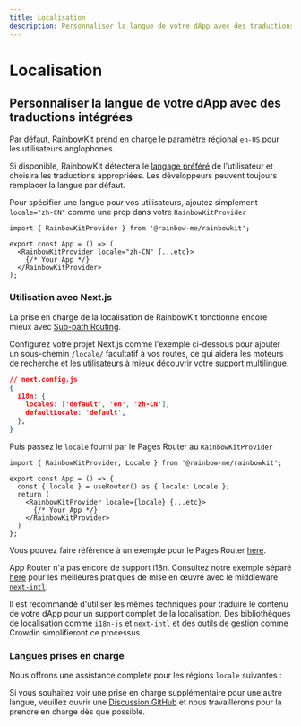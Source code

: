 ```yaml
---
title: Localisation
description: Personnaliser la langue de votre dApp avec des traductions intégrées
---
```


# Localisation

## Personnaliser la langue de votre dApp avec des traductions intégrées

Par défaut, RainbowKit prend en charge le paramètre régional `en-US` pour les utilisateurs anglophones.

Si disponible, RainbowKit détectera le [langage préféré](https://developer.mozilla.org/en-US/docs/Web/API/Navigator/language) de l'utilisateur et choisira les traductions appropriées. Les développeurs peuvent toujours remplacer la langue par défaut.

Pour spécifier une langue pour vos utilisateurs, ajoutez simplement `locale="zh-CN"` comme une prop dans votre `RainbowKitProvider`

```tsx
import { RainbowKitProvider } from '@rainbow-me/rainbowkit';

export const App = () => (
  <RainbowKitProvider locale="zh-CN" {...etc}>
    {/* Your App */}
  </RainbowKitProvider>
);
```

### Utilisation avec Next.js

La prise en charge de la localisation de RainbowKit fonctionne encore mieux avec [Sub-path Routing](https://nextjs.org/docs/pages/building-your-application/routing/internationalization#sub-path-routing).

Configurez votre projet Next.js comme l'exemple ci-dessous pour ajouter un sous-chemin `/locale/` facultatif à vos routes, ce qui aidera les moteurs de recherche et les utilisateurs à mieux découvrir votre support multilingue.

```json
// next.config.js
{
  i18n: {
    locales: ['default', 'en', 'zh-CN'],
    defaultLocale: 'default',
  },
}
```

Puis passez le `locale` fourni par le Pages Router au `RainbowKitProvider`

```tsx
import { RainbowKitProvider, Locale } from '@rainbow-me/rainbowkit';

export const App = () => {
  const { locale } = useRouter() as { locale: Locale };
  return (
    <RainbowKitProvider locale={locale} {...etc}>
      {/* Your App */}
    </RainbowKitProvider>
  )
};
```

Vous pouvez faire référence à un exemple pour le Pages Router [here](https://github.com/rainbow-me/rainbowkit/tree/main/examples/with-next).

App Router n'a pas encore de support i18n. Consultez notre exemple séparé [here](https://github.com/rainbow-me/rainbowkit/tree/main/examples/with-next-app-i18n) pour les meilleures pratiques de mise en œuvre avec le middleware [`next-intl`](https://github.com/amannn/next-intl).

Il est recommandé d'utiliser les mêmes techniques pour traduire le contenu de votre dApp pour un support complet de la localisation. Des bibliothèques de localisation comme [`i18n-js`](https://github.com/fnando/i18n) et [`next-intl`](https://github.com/amannn/next-intl) et des outils de gestion comme Crowdin simplifieront ce processus.

### Langues prises en charge

Nous offrons une assistance complète pour les régions `locale` suivantes :

<Table
  header={[
    'Langue', 'Région', 'Locale', 'Abréviation'
  ]}
  dataTypes={[
    'string', 'string', 'code', 'code'
  ]}
  data={[
    ['English', 'États-Unis 🇺🇸', 'en-US', 'en'],
    ['中文', 'Chine Continentale 🇨🇳', 'zh-CN', 'zh-Hans', 'zh'],
    ['繁體中文', 'Hong Kong 🇭🇰', 'zh-HK'],
    ['繁體中文', 'Taïwan 🇹🇼', 'zh-TW', 'zh-Hant'],
    ['हिंदी', 'Inde 🇮🇳', 'hi-IN', 'hi'],
    ['Español', 'Amérique Latine 🌎', 'es-419', 'es'],
    ['Français', 'France 🇫🇷', 'fr-FR', 'fr'],
    ['العربية', 'Moyen-Orient 🌍', 'ar-AR', 'ar'],
    ['Português', 'Brésil 🇧🇷', 'pt-BR', 'pt'],
    ['Русский', 'Russie 🇷🇺', 'ru-RU', 'ru'],
    ['Bahasa Indonesia', 'Indonésie 🇮🇩', 'id-ID', 'id'],
    ['日本語', 'Japon 🇯🇵', 'ja-JP', 'ja'],
    ['Türkçe', 'Turquie 🇹🇷', 'tr-TR', 'tr'],
    ['한국어', 'Corée du Sud 🇰🇷', 'ko-KR', 'ko'],
    ['ภาษาไทย', 'Thaïlande 🇹🇭', 'th-TH', 'th'],
    ['українська', 'Ukraine 🇺🇦', 'uk-UA', 'ua'],
    ['Tiếng Việt', 'Vietnam 🇻🇳', 'vi-VN', 'vi'],
  ]}
/>

Si vous souhaitez voir une prise en charge supplémentaire pour une autre langue, veuillez ouvrir une [Discussion GitHub](https://github.com/rainbow-me/rainbowkit/discussions/new?category=ideas) et nous travaillerons pour la prendre en charge dès que possible.
